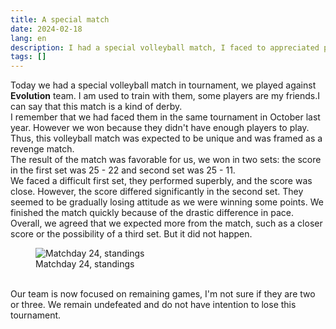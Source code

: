 ```yaml
---
title: A special match
date: 2024-02-18
lang: en
description: I had a special volleyball match, I faced to appreciated people, unfortunately the score was not the best for ...
tags: []
---
```


Today we had a special volleyball match in tournament, we played against **Evolution** team. I am used to train with them, some players are my friends.I can say that this match is a kind of derby. 
<br />
I remember that we had faced them in the same tournament in October last year. However we won because they didn't have enough players to play. Thus, this volleyball match was expected to be unique and was framed as a revenge match.
<br />
The result of the match was favorable for us, we won in two sets: the score in the first set was 25 - 22 and second set was 25 - 11.
<br />
We faced a difficult first set, they performed superbly, and the score was close. However, the score differed significantly in the second set. They seemed to be gradually losing attitude as we were winning some points. We finished the match quickly because of the drastic difference in pace.
<br />
Overall, we agreed that we expected more from the match, such as a closer score or the possibility of a third set. But it did not happen.
<br />
<figure class="m-o" data-template="with">
    <div class="m-m">
        <img src="/src/assets/jalisco-cup-standing-feb-2024.webp" alt="Matchday 24, standings" class="img" loading="lazy" style="aspect-ratio: 720 / 944;"/>
    </div>
    <figcaption>Matchday 24, standings</figcaption>
</figure>
<br />
Our team is now focused on remaining games, I'm not sure if they are two or three. We remain undefeated and do not have intention to lose this tournament.